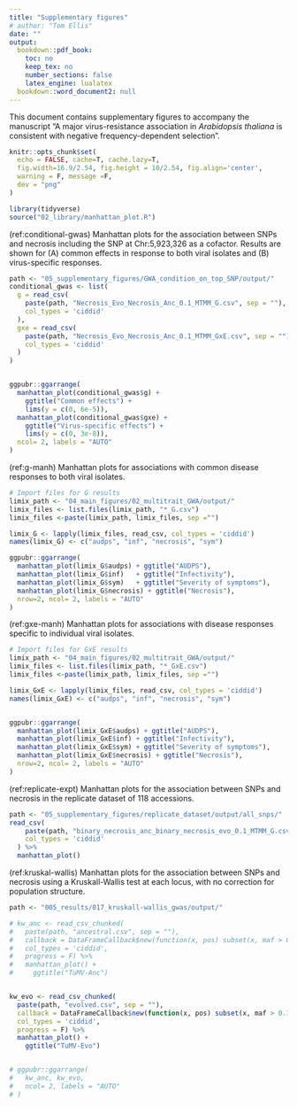 ```yaml
---
title: "Supplementary figures"
# author: "Tom Ellis"
date: ""
output:
  bookdown::pdf_book:
    toc: no
    keep_tex: no
    number_sections: false
    latex_engine: lualatex
  bookdown::word_document2: null
---
```

\renewcommand{\thefigure}{S\arabic{figure}}
\setcounter{figure}{0}
\renewcommand{\thetable}{S\arabic{table}}
\setcounter{table}{0}
\renewcommand{\theequation}{S\arabic{equation}}
\setcounter{equation}{0}

This document contains supplementary figures to accompany the manuscript "A major virus-resistance association in *Arabidopsis thaliana* is consistent with negative frequency-dependent selection".

```r
knitr::opts_chunk$set(
  echo = FALSE, cache=T, cache.lazy=T,
  fig.width=16.9/2.54, fig.height = 10/2.54, fig.align='center',
  warning = F, message =F,
  dev = "png"
)

library(tidyverse)
source("02_library/manhattan_plot.R")
```

(ref:conditional-gwas) Manhattan plots for the association between SNPs and necrosis including the SNP at Chr:5,923,326 as a cofactor. Results are shown for (A) common effects in response to both viral isolates and (B) virus-specific responses.

```r

path <- "05_supplementary_figures/GWA_condition_on_top_SNP/output/"
conditional_gwas <- list(
  g = read_csv(
    paste(path, "Necrosis_Evo_Necrosis_Anc_0.1_MTMM_G.csv", sep = ""),
    col_types = 'ciddid'
  ),
  gxe = read_csv(
    paste(path, "Necrosis_Evo_Necrosis_Anc_0.1_MTMM_GxE.csv", sep = ""),
    col_types = 'ciddid'
  )
)


ggpubr::ggarrange(
  manhattan_plot(conditional_gwas$g) +
    ggtitle("Common effects") +
    lims(y = c(0, 6e-5)),
  manhattan_plot(conditional_gwas$gxe) + 
    ggtitle("Virus-specific effects") +
    lims(y = c(0, 3e-8)),
  ncol= 2, labels = "AUTO"
)

```

(ref:g-manh) Manhattan plots for associations with common disease responses to both viral isolates.

```r
# Import files for G results
limix_path <- "04_main_figures/02_multitrait_GWA/output/"
limix_files <- list.files(limix_path, "*_G.csv")
limix_files <-paste(limix_path, limix_files, sep ="")

limix_G <- lapply(limix_files, read_csv, col_types = 'ciddid')
names(limix_G) <- c("audps", "inf", "necrosis", "sym")

ggpubr::ggarrange(
  manhattan_plot(limix_G$audps) + ggtitle("AUDPS"),
  manhattan_plot(limix_G$inf)   + ggtitle("Infectivity"),
  manhattan_plot(limix_G$sym)   + ggtitle("Severity of symptoms"),
  manhattan_plot(limix_G$necrosis) + ggtitle("Necrosis"),
  nrow=2, ncol= 2, labels = "AUTO"
)

```

(ref:gxe-manh) Manhattan plots for associations with disease responses specific to individual viral isolates.

```r

# Import files for GxE results
limix_path <- "04_main_figures/02_multitrait_GWA/output/"
limix_files <- list.files(limix_path, "*_GxE.csv")
limix_files <-paste(limix_path, limix_files, sep ="")

limix_GxE <- lapply(limix_files, read_csv, col_types = 'ciddid')
names(limix_GxE) <- c("audps", "inf", "necrosis", "sym")


ggpubr::ggarrange(
  manhattan_plot(limix_GxE$audps) + ggtitle("AUDPS"),
  manhattan_plot(limix_GxE$inf) + ggtitle("Infectivity"),
  manhattan_plot(limix_GxE$sym) + ggtitle("Severity of symptoms"),
  manhattan_plot(limix_GxE$necrosis) + ggtitle("Necrosis"),
  nrow=2, ncol= 2, labels = "AUTO"
)

```


(ref:replicate-expt) Manhattan plots for the association between SNPs and necrosis in the replicate dataset of 118 accessions.

```r
path <- "05_supplementary_figures/replicate_dataset/output/all_snps/"
read_csv(
    paste(path, "binary_necrosis_anc_binary_necrosis_evo_0.1_MTMM_G.csv", sep = ""),
    col_types = 'ciddid'
  ) %>% 
  manhattan_plot()

```

(ref:kruskal-wallis) Manhattan plots for the association between SNPs and necrosis using a Kruskall-Wallis test at each locus, with no correction for population structure.

```r

path <- "005_results/017_kruskall-wallis_gwas/output/"

# kw_anc <- read_csv_chunked(
#   paste(path, "ancestral.csv", sep = ""),
#   callback = DataFrameCallback$new(function(x, pos) subset(x, maf > 0.1)),
#   col_types = 'ciddid',
#   progress = F) %>% 
#   manhattan_plot() +
#     ggtitle("TuMV-Anc")


kw_evo <- read_csv_chunked(
  paste(path, "evolved.csv", sep = ""),
  callback = DataFrameCallback$new(function(x, pos) subset(x, maf > 0.1)),
  col_types = 'ciddid',
  progress = F) %>%
  manhattan_plot() +
    ggtitle("TuMV-Evo")


# ggpubr::ggarrange(
#   kw_anc, kw_evo,
#   ncol= 2, labels = "AUTO"
# )




```

